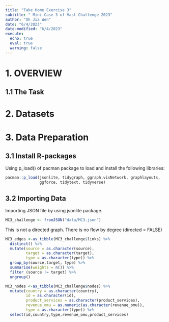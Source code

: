 ```yaml
---
title: "Take Home Exercise 3"
subtitle: " Mini Case 3 of Vast Challenge 2023"
author: "Oh Jia Wen"
date: "6/4/2023"
date-modified: "6/4/2023"
execute: 
  echo: true
  eval: true
  warning: false
---
```


# 1. OVERVIEW

## 1.1 The Task

# 2. Datasets

# 3. Data Preparation

## 3.1 Install R-packages

Using p_load() of pacman package to load and install the following libraries:

```r
pacman::p_load(jsonlite, tidygraph, ggraph,visNetwork, graphlayouts,
               ggforce, tidytext, tidyverse)
```

## 3.2 Importing Data

Importing JSON file by using jsonlite package.

```r
MC3_challenge <- fromJSON("data/MC3.json")
```

This is not a directed graph. There is no flow by degree (directed = FALSE)

```r
MC3_edges <-as_tibble(MC3_challenge$links) %>%
  distinct() %>%
  mutate(source = as.character(source),
         target = as.character(target),
         type = as.character(type)) %>%
  group_by(source,target, type) %>%
  summarise(weights = n()) %>%
  filter (source != target) %>%
  ungroup()
```

```r
MC3_nodes <-as_tibble(MC3_challenge$nodes) %>%
  mutate(country = as.character(country),
         id = as.character(id),
         product_services = as.character(product_services),
         revenue_omu = as.numeric(as.character(revenue_omu)),
         type = as.character(type)) %>%
  select(id,country,type,revenue_omu,product_services)
```

